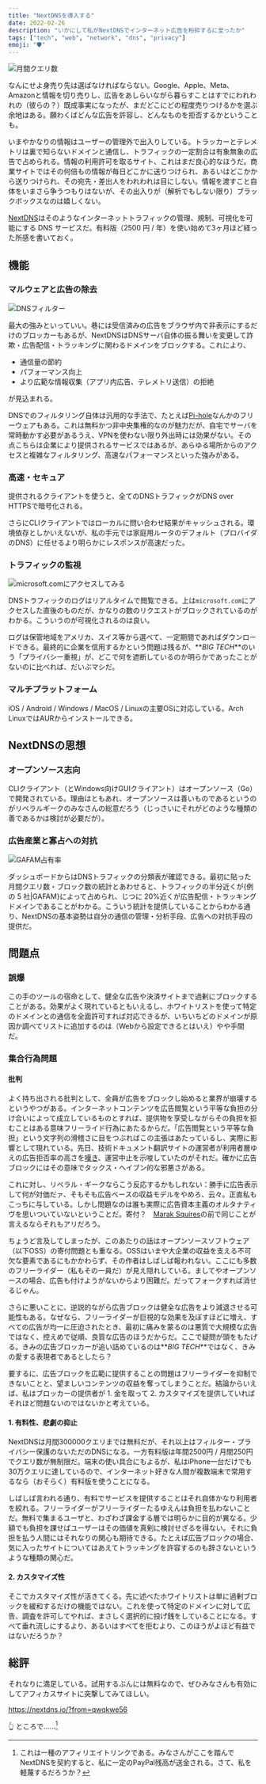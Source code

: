 ```yaml
---
title: "NextDNSを導入する"
date: 2022-02-26
description: "いかにして私がNextDNSでインターネット広告を粉砕するに至ったか"
tags: ["tech", "web", "network", "dns", "privacy"]
emoji: "🛡️"
---
```


![月間クエリ数](../../assets/image/nextdns_query.png)

なんにせよ身売り先は選ばなければならない。Google、Apple、Meta、Amazonと情報を切り売りし、広告をあしらいながら暮らすことはすでにわれわれの（彼らの？）既成事実になったが、まだどこにどの程度売りつけるかを選ぶ余地はある。願わくばどんな広告を許容し、どんなものを拒否するかということも。

いまやかなりの情報はユーザーの管理外で出入りしている。トラッカーとテレメトリは裏で知らないドメインと通信し、トラフィックの一定割合は有象無象の広告で占められる。情報の利用許可を取るサイト、これはまだ良心的なほうだ。商業サイトではその何倍もの情報が毎日どこかに送りつけられ、あるいはどこかから送りつけられ、その宛先・差出人をわれわれは目にしない。情報を渡すこと自体をいまさら争うつもりはないが、その出入りが（解析でもしない限り）ブラックボックスなのは嬉しくない。

[NextDNS](https://nextdns.io)はそのようなインターネットトラフィックの管理、規制、可視化を可能にする DNS サービスだ。有料版（2500 円 / 年）を使い始めて3ヶ月ほど経った所感を書いておく。

## 機能

### マルウェアと広告の除去

![DNSフィルター](../../assets/image/nextdns_filter.png)

最大の強みといっていい。巷には受信済みの広告をブラウザ内で非表示にするだけのブロッカーもあるが、NextDNSはDNSサーバ自体の振る舞いを変更して詐欺・広告配信・トラッキングに関わるドメインをブロックする。これにより、

- 通信量の節約
- パフォーマンス向上
- より広範な情報収集（アプリ内広告、テレメトリ送信）の拒絶

が見込まれる。

DNSでのフィルタリング自体は汎用的な手法で、たとえば[Pi-hole](https://pi-hole.net)なんかのフリーウェアもある。これは無料かつ非中央集権的なのが魅力だが、自宅でサーバを常時動かす必要があるうえ、VPNを使わない限り外出時には効果がない。その点こちらは企業により提供されるサービスではあるが、あらゆる場所からのアクセスと複雑なフィルタリング、高速なパフォーマンスといった強みがある。

### 高速・セキュア

提供されるクライアントを使うと、全てのDNSトラフィックがDNS over HTTPSで暗号化される。

さらにCLIクライアントではローカルに問い合わせ結果がキャッシュされる。環境依存としかいえないが、私の手元では家庭用ルータのデフォルト（プロバイダのDNS）に任せるより明らかにレスポンスが高速だった。

### トラフィックの監視

![microsoft.comにアクセスしてみる](../../assets/image/nextdns_log.png)

DNSトラフィックのログはリアルタイムで閲覧できる。上は`microsoft.com`にアクセスした直後のものだが、かなりの数のリクエストがブロックされているのがわかる。こういうのが可視化されるのは良い。

ログは保管地域をアメリカ、スイス等から選べて、一定期間であればダウンロードできる。最終的に企業を信用するかという問題は残るが、**_BIG TECH_**のいう「プライバシー重視」が、どこで何を遮断しているのか明らかであったことがないのに比べれば、だいぶマシだ。

### マルチプラットフォーム

iOS / Android / Windows / MacOS / Linuxの主要OSに対応している。Arch LinuxではAURからインストールできる。

## NextDNSの思想

### オープンソース志向

CLIクライアント（とWindows向けGUIクライアント）はオープンソース（Go）で開発されている。理由はともあれ、オープンソースは善いものであるというのがリベラルギークのみなさんの総意だろう（じっさいにそれがどのような種類の善であるかは検討が必要だが）。

### 広告産業と寡占への対抗

![GAFAM占有率](../../assets/image/nextdns_gafam.png)

ダッシュボードからはDNSトラフィックの分類表が確認できる。最初に貼った月間クエリ数・ブロック数の統計とあわせると、トラフィックの半分近くが\{例の 5 社|GAFAM\}によって占められ、じつに 20%近くが広告配信・トラッキングドメインであることがわかる。こういう統計を提供していることからわかる通り、NextDNSの基本姿勢は自分の通信の管理・分析手段、広告への対抗手段の提供だ。

## 問題点

### 誤爆

この手のツールの宿命として、健全な広告や決済サイトまで過剰にブロックすることがある。効果がよく現れているともいえるし、ホワイトリストを使って特定のドメインとの通信を全面許可すれば対応できるが、いちいちどのドメインが原因か調べてリストに追加するのは（Webから設定できるとはいえ）やや手間だ。

### 集合行為問題

#### 批判

よく持ち出される批判として、全員が広告をブロックし始めると業界が崩壊するというやつがある。インターネットコンテンツを広告閲覧という平等な負担の分け合いによって成立しているものとすれば、提供物を享受しながらその負担を拒むことはある意味フリーライド行為にあたるからだ。「広告閲覧という平等な負担」という文字列の滑稽さに目をつぶればこの主張はあたっているし、実際に影響として現れている。先日、技術ドキュメント翻訳サイトの運営者が利用者層ゆえの広告拒否率の高さを[嘆き](https://twitter.com/HiroKws/status/1491270754608226306)、運営中止を示唆していたのがそれだ。確かに広告ブロックにはその意味でタックス・ヘイブン的な邪悪さがある。

これに対し、リベラル・ギークならこう反応するかもしれない：勝手に広告表示して何が対価だァ、そもそも広告ベースの収益モデルをやめろ、云々。正直私もこっちに与している。しかし問題なのは誰も実際に広告資本主義のオルタナティヴを思いついていないということだ。寄付？　[Marak Squires](https://gigazine.net/news/20220111-open-source-developer-corrupts-libraries/)の前で同じことが言えるならそれもアリだろう。

ちょうど言及してしまったが、このあたりの話はオープンソースソフトウェア（以下OSS）の寄付問題とも重なる。OSSはいまや大企業の収益を支える不可欠な要素であるにもかかわらず、その作者はしばしば報われない。ここにも多数のフリーライダー（私もその一員だ）が見え隠れしている。ましてやオープンソースの場合、広告も付けようがないからより困難だ。だってフォークすれば消せるじゃん。

さらに悪いことに、逆説的ながら広告ブロックは健全な広告をより減退させる可能性もある。なぜなら、フリーライダーが巨視的な効果を及ぼすほどに増え、すべての広告が均一に圧迫されたとき、最初に痛みを蒙るのは悪質で大規模な広告ではなく、控えめで従順、良質な広告のほうだからだ。ここで疑問が頭をもたげる。きみの広告ブロッカーが追い詰めているのは**_BIG TECH_**ではなく、きみの愛する表現者であるとしたら？

要するに、広告ブロックを広範に提供することの問題はフリーライダーを抑制できないことと、望ましいコンテンツの収益を奪ってしまうことだ。結論からいえば、私はブロッカーの提供者が 1. 金を取って 2. カスタマイズを提供していればそれほど問題ないのではないかと考えている。

#### 1. 有料性、悲劇の抑止

NextDNSは月間300000クエリまでは無料だが、それ以上はフィルター・プライバシー保護のないただのDNSになる。一方有料版は年間2500円 / 月間250円でクエリ数が無制限だ。端末の使い具合にもよるが、私はiPhone一台だけでも30万クエリに達しているので、インターネット好きな人間が複数端末で常用するなら（おそらく）有料版を使うことになる。

しばしば言われる通り、有料でサービスを提供することはそれ自体かなり利用者を絞れる。フリーライダーがフリーライダーたるゆえんは負担を払わないことだ。無料で集まるユーザと、わざわざ課金する層では明らかに目的が異なる。少額でも負担を課せばユーザーはその価値を真剣に検討せざるを得ない。それに負担を払う人間にはそれなりの関心も期待できる。たとえば広告ブロックの場合、気に入ったサイトについてはあえてトラッキングを許容するのも辞さないというような種類の関心だ。

#### 2. カスタマイズ性

そこでカスタマイズ性が活きてくる。先に述べたホワイトリストは単に過剰ブロックを緩和するだけの機能ではない。これを使って特定のドメインに対して広告、調査を許可してやれば、まさしく選択的に投げ銭をしていることになる。すべて垂れ流しにするより、あるいはすべてを拒むより、このほうがよほど有益ではないだろうか？

## 総評

それなりに満足している。試用するぶんには無料なので、ぜひみなさんも有効にしてアフィカスサイトに突撃してみてほしい。

https://nextdns.io/?from=qwqkwe56

:point_up_2: ところで……[^1]

[^1]: これは一種のアフィリエイトリンクである。みなさんがここを踏んでNextDNSを契約すると、私に一定のPayPal残高が送金される。さて、私を軽蔑するだろうか？
